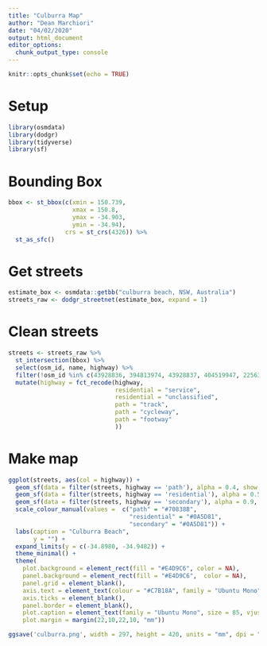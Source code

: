 ```yaml
---
title: "Culburra Map"
author: "Dean Marchiori"
date: "04/02/2020"
output: html_document
editor_options: 
  chunk_output_type: console
---
```


```r
knitr::opts_chunk$set(echo = TRUE)
```

# Setup  

```r
library(osmdata)
library(dodgr)
library(tidyverse)
library(sf)
```

# Bounding Box  

```r
bbox <- st_bbox(c(xmin = 150.739, 
                  xmax = 150.8, 
                  ymax = -34.903,
                  ymin = -34.94), 
                crs = st_crs(4326)) %>% 
  st_as_sfc()
```

# Get streets

```r
estimate_box <- osmdata::getbb("culburra beach, NSW, Australia")
streets_raw <- dodgr_streetnet(estimate_box, expand = 1)
```

# Clean streets  

```r
streets <- streets_raw %>% 
  st_intersection(bbox) %>% 
  select(osm_id, name, highway) %>% 
  filter(!osm_id %in% c(43928836, 394813974, 43928837, 404519947, 225636408, 225636411, 225636412, 225636406, 331330145, 4996645, 9642735 )) %>% 
  mutate(highway = fct_recode(highway, 
                              residential = "service",
                              residential = "unclassified",
                              path = "track",
                              path = "cycleway",
                              path = "footway"
                              )) 
```

# Make map

```r
ggplot(streets, aes(col = highway)) +
  geom_sf(data = filter(streets, highway == 'path'), alpha = 0.4, show.legend = F) +
  geom_sf(data = filter(streets, highway == 'residential'), alpha = 0.5, show.legend = F) +
  geom_sf(data = filter(streets, highway == 'secondary'), alpha = 0.9, show.legend = F) +
  scale_colour_manual(values =  c("path" = "#70838B", 
                                  "residential" = "#0A5D81", 
                                  "secondary" = "#0A5D81")) +
  labs(caption = "Culburra Beach",
       y = "") +
  expand_limits(y = c(-34.8980, -34.9482)) + 
  theme_minimal() +
  theme(
    plot.background = element_rect(fill = "#E4D9C6", color = NA),
    panel.background = element_rect(fill = "#E4D9C6",  color = NA),
    panel.grid = element_blank(), 
    axis.text = element_text(colour = "#C7B18A", family = "Ubuntu Mono"),
    axis.ticks = element_blank(), 
    panel.border = element_blank(), 
    plot.caption = element_text(family = "Ubuntu Mono", size = 85, vjust = -0.2, color = '#C7B18A'), 
    plot.margin = margin(22,10,22,10, "mm"))

ggsave('culburra.png', width = 297, height = 420, units = "mm", dpi = "retina")
```







